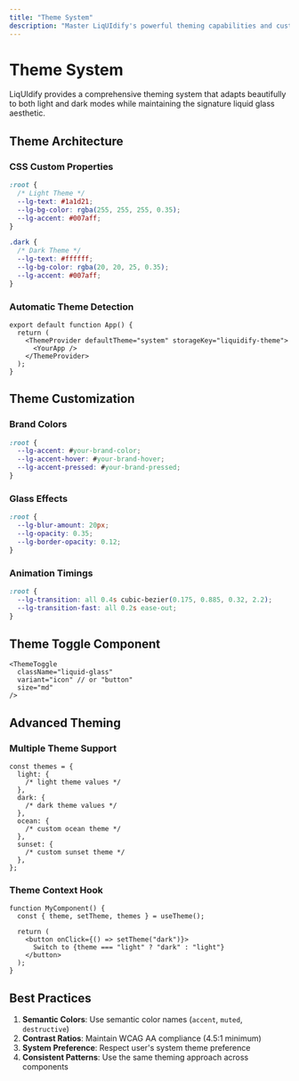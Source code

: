 ```yaml
---
title: "Theme System"
description: "Master LiqUIdify's powerful theming capabilities and customization options"
---
```


# Theme System

LiqUIdify provides a comprehensive theming system that adapts beautifully to both light and dark modes while maintaining the signature liquid glass aesthetic.

## Theme Architecture

### CSS Custom Properties

```css
:root {
  /* Light Theme */
  --lg-text: #1a1d21;
  --lg-bg-color: rgba(255, 255, 255, 0.35);
  --lg-accent: #007aff;
}

.dark {
  /* Dark Theme */
  --lg-text: #ffffff;
  --lg-bg-color: rgba(20, 20, 25, 0.35);
  --lg-accent: #007aff;
}
```

### Automatic Theme Detection

```tsx
export default function App() {
  return (
    <ThemeProvider defaultTheme="system" storageKey="liquidify-theme">
      <YourApp />
    </ThemeProvider>
  );
}
```

## Theme Customization

### Brand Colors

```css
:root {
  --lg-accent: #your-brand-color;
  --lg-accent-hover: #your-brand-hover;
  --lg-accent-pressed: #your-brand-pressed;
}
```

### Glass Effects

```css
:root {
  --lg-blur-amount: 20px;
  --lg-opacity: 0.35;
  --lg-border-opacity: 0.12;
}
```

### Animation Timings

```css
:root {
  --lg-transition: all 0.4s cubic-bezier(0.175, 0.885, 0.32, 2.2);
  --lg-transition-fast: all 0.2s ease-out;
}
```

## Theme Toggle Component

```tsx
<ThemeToggle
  className="liquid-glass"
  variant="icon" // or "button"
  size="md"
/>
```

## Advanced Theming

### Multiple Theme Support

```tsx
const themes = {
  light: {
    /* light theme values */
  },
  dark: {
    /* dark theme values */
  },
  ocean: {
    /* custom ocean theme */
  },
  sunset: {
    /* custom sunset theme */
  },
};
```

### Theme Context Hook

```tsx
function MyComponent() {
  const { theme, setTheme, themes } = useTheme();

  return (
    <button onClick={() => setTheme("dark")}>
      Switch to {theme === "light" ? "dark" : "light"}
    </button>
  );
}
```

## Best Practices

1. **Semantic Colors**: Use semantic color names (`accent`, `muted`, `destructive`)
2. **Contrast Ratios**: Maintain WCAG AA compliance (4.5:1 minimum)
3. **System Preference**: Respect user's system theme preference
4. **Consistent Patterns**: Use the same theming approach across components
